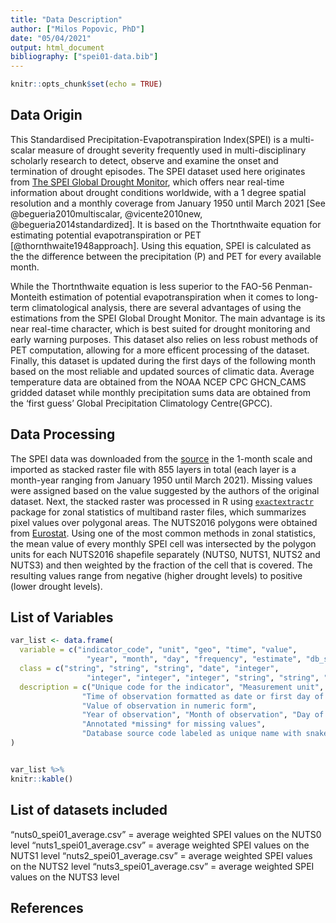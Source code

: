 ---
title: "Data Description"
author: ["Milos Popovic, PhD"]
date: "05/04/2021"
output: html_document
bibliography: ["spei01-data.bib"]
---

```{r setup, include=FALSE}
knitr::opts_chunk$set(echo = TRUE)
```

## Data Origin

This Standardised Precipitation-Evapotranspiration Index(SPEI) is a multi-scalar measure of drought severity frequently used in multi-disciplinary scholarly research to detect, observe and examine the onset and termination of drought episodes. The SPEI dataset used here originates from [The SPEI Global Drought Monitor](https://spei.csic.es/map/maps.html #months=1#month=2#year=2021), which offers near real-time information about drought conditions worldwide, with a 1 degree spatial resolution and a monthly coverage from January 1950 until March 2021 [See @begueria2010multiscalar, @vicente2010new, @begueria2014standardized]. It is based on the Thortnthwaite equation for estimating potential evapotranspiration or PET [@thornthwaite1948approach]. Using this equation, SPEI is calculated as the the difference between the precipitation (P) and PET for every available month.

While the Thortnthwaite equation is less superior to the FAO-56 Penman-Monteith estimation of potential evapotranspiration when it comes to long-term climatological analysis, there are several advantages of using the estimations from the SPEI Global Drought Monitor. The main advantage is its near real-time character, which is best suited for drought monitoring and early warning purposes. This dataset also relies on less robust methods of PET computation, allowing for a more efficent processing of the dataset. Finally, this dataset is updated during the first days of the following month based on the most reliable and updated sources of climatic data. Average temperature data are obtained from the NOAA NCEP CPC GHCN_CAMS gridded dataset while monthly precipitation sums data are obtained from the 'first guess' Global Precipitation Climatology Centre(GPCC).

## Data Processing

The SPEI data was downloaded from the [source](https://soton.eead.csic.es/spei/10/nc/spei01.nc) in the 1-month scale and imported as stacked raster file with 855 layers in total (each layer is a month-year ranging from January 1950 until March 2021). Missing values were assigned based on the value suggested by the authors of the original dataset. Next, the stacked raster was processed in R using [`exactextractr`](https://github.com/isciences/exactextractr) package for zonal statistics of multiband raster files, which summarizes pixel values over polygonal areas. The NUTS2016 polygons were obtained from [Eurostat](https://gisco-services.ec.europa.eu/distribution/v2/nuts/download/ref-nuts-2016-01m.shp.zip). Using one of the most common methods in zonal statistics, the mean value of every monthly SPEI cell was intersected by the polygon units for each NUTS2016 shapefile separately (NUTS0, NUTS1, NUTS2 and NUTS3) and then weighted by the fraction of the cell that is covered. The resulting values range from negative (higher drought levels) to positive (lower drought levels).

## List of Variables

```{r var-list, echo=FALSE}
var_list <- data.frame(
  variable = c("indicator_code", "unit", "geo", "time", "value",
				 "year", "month", "day", "frequency", "estimate", "db_source"),
  class = c("string", "string", "string", "date", "integer",
				 "integer", "integer", "integer", "string", "string", "string"),
  description = c("Unique code for the indicator", "Measurement unit", "NUTS2016 geographic code of observation",
                "Time of observation formatted as date or first day of the year followed by year for annual observations",
                "Value of observation in numeric form",
				"Year of observation", "Month of observation", "Day of observation", "Frequency of observation, currently *A*nnual, *Q*uarterly, *M*onthly, *D*aily, or unknown",
                "Annotated *missing* for missing values",
                "Database source code labeled as unique name with snake_case")
)


var_list %>%
knitr::kable()

```
## List of datasets included
"nuts0_spei01_average.csv" = average weighted SPEI values on the NUTS0 level
"nuts1_spei01_average.csv" = average weighted SPEI values on the NUTS1 level
"nuts2_spei01_average.csv" = average weighted SPEI values on the NUTS2 level
"nuts3_spei01_average.csv" = average weighted SPEI values on the NUTS3 level

## References
